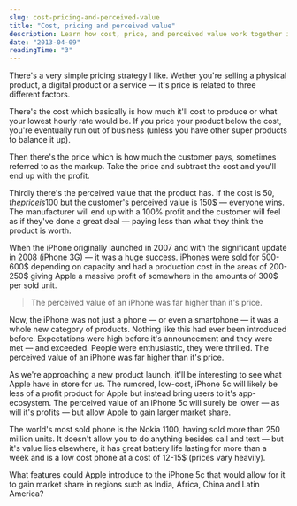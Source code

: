 ```yaml
---
slug: cost-pricing-and-perceived-value
title: "Cost, pricing and perceived value"
description: Learn how cost, price, and perceived value work together in product pricing strategy. Discover why the iPhone's success was driven by high perceived value and how the Nokia 1100 became the world's best-selling phone through strategic pricing.
date: "2013-04-09"
readingTime: "3"
---
```


There's a very simple pricing strategy I like. Wether you're selling a physical product, a digital product or a service — it's price is related to three different factors.

There's the cost which basically is how much it'll cost to produce or what your lowest hourly rate would be. If you price your product below the cost, you're eventually run out of business (unless you have other super products to balance it up).

Then there's the price which is how much the customer pays, sometimes referred to as the markup. Take the price and subtract the cost and you'll end up with the profit.

Thirdly there's the perceived value that the product has. If the cost is 50$, the price is 100$ but the customer's perceived value is 150$ — everyone wins. The manufacturer will end up with a 100% profit and the customer will feel as if they've done a great deal — paying less than what they think the product is worth.

When the iPhone originally launched in 2007 and with the significant update in 2008 (iPhone 3G) — it was a huge success. iPhones were sold for 500-600$ depending on capacity and had a production cost in the areas of 200-250$ giving Apple a massive profit of somewhere in the amounts of 300$ per sold unit.

> The perceived value of an iPhone was far higher than it's price.

Now, the iPhone was not just a phone — or even a smartphone — it was a whole new category of products. Nothing like this had ever been introduced before. Expectations were high before it's announcement and they were met — and exceeded. People were enthusiastic, they were thrilled. The perceived value of an iPhone was far higher than it's price.

As we're approaching a new product launch, it'll be interesting to see what Apple have in store for us. The rumored, low-cost, iPhone 5c will likely be less of a profit product for Apple but instead bring users to it's app-ecosystem. The perceived value of an iPhone 5c will surely be lower — as will it's profits — but allow Apple to gain larger market share.

The world's most sold phone is the Nokia 1100, having sold more than 250 million units. It doesn't allow you to do anything besides call and text — but it's value lies elsewhere, it has great battery life lasting for more than a week and is a low cost phone at a cost of 12-15$ (prices vary heavily).

What features could Apple introduce to the iPhone 5c that would allow for it to gain market share in regions such as India, Africa, China and Latin America?